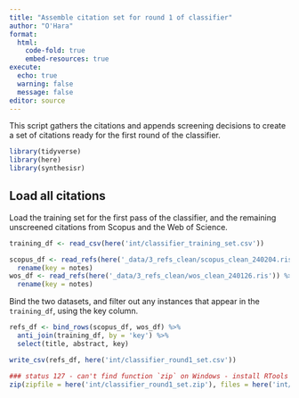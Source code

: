 ```yaml
---
title: "Assemble citation set for round 1 of classifier"
author: "O'Hara"
format: 
  html:
    code-fold: true
    embed-resources: true
execute:
  echo: true
  warning: false
  message: false
editor: source
---
```


This script gathers the citations and appends screening decisions to create a set of citations ready for the first round of the classifier.  

```r
library(tidyverse)
library(here)
library(synthesisr)
```


## Load all citations

Load the training set for the first pass of the classifier, and the remaining unscreened citations from Scopus and the Web of Science.

```r
training_df <- read_csv(here('int/classifier_training_set.csv'))

scopus_df <- read_refs(here('_data/3_refs_clean/scopus_clean_240204.ris')) %>%
  rename(key = notes)
wos_df <- read_refs(here('_data/3_refs_clean/wos_clean_240126.ris')) %>%
  rename(key = notes)
```

Bind the two datasets, and filter out any instances that appear in the `training_df`, using the key column.

```r
refs_df <- bind_rows(scopus_df, wos_df) %>%
  anti_join(training_df, by = 'key') %>%
  select(title, abstract, key)

write_csv(refs_df, here('int/classifier_round1_set.csv'))

### status 127 - can't find function `zip` on Windows - install RTools (outside of R)
zip(zipfile = here('int/classifier_round1_set.zip'), files = here('int/classifier_round1_set.csv'))
```

